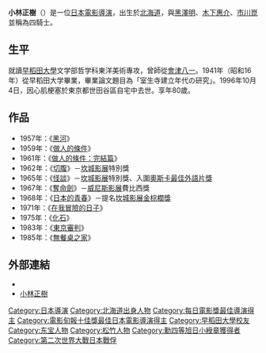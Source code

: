 {{unreferenced|time=2019-08-26}}
{{expand japanese|time=2019-08-26}}
{{藝人
| type          = 導演
| name          = 小林正樹
| image         = 
| caption       = 
| birthdate     = {{birth date|1916|2|24|mf=y}}
| location      = {{JPN}}[[北海道|北海道]][[小樽市|小樽市]]
| birthname     = 
| spouse        = 
| children      = 
| deathdate     = {{death date and age|1996|10|4|1916|2|24|mf=y}}
| deathplace    = {{JPN}}[[東京都|東京都]][[世田谷區|世田谷區]]
| yearsactive   = 1952年－1985年
| academyawards = 
| goldenglobeawards =
| baftaawards = 
| cesarawards = 
| goyaawards  = 
}}
{{japanese|japanese=小林正樹|kana=こばやし まさき|romaji=Kobayashi Masaki}}
'''小林正樹'''（{{bd|1916年|2月24日|1996年|10月4日|catIdx=Kobayashi}}）是一位[[日本|日本]][[電影|電影]][[導演|導演]]，出生於[[北海道|北海道]]，與[[黑澤明|黑澤明]]、[[木下惠介|木下惠介]]、[[市川崑|市川崑]]並稱為四騎士。

==生平==
就讀[[早稻田大學|早稻田大學]]文学部哲学科東洋美術專攻，曾師從[[會津八一|會津八一]]。1941年（昭和16年）從早稻田大学畢業，畢業論文題目為「室生寺建立年代の研究」。1996年10月4日，因心肌梗塞於東京都世田谷區自宅中去世。享年80歲。

==作品==
*1957年：《[[黑河|黑河]]》
*1959年：《[[做人的條件|做人的條件]]》
*1961年：《[[做人的條件：完結篇|做人的條件：完結篇]]》
*1962年：《[[切腹_(電影)|切腹]]》－[[坎城影展|坎城影展]]特別獎
*1965年：《[[怪談_(1965年電影)|怪談]]》－[[坎城影展|坎城影展]]特別獎、入圍[[奧斯卡最佳外語片獎|奧斯卡最佳外語片獎]]
*1967年：《[[奪命劍|奪命劍]]》－[[威尼斯影展|威尼斯影展]]費比西獎
*1968年：《[[日本的青春|日本的青春]]》－提名[[坎城影展金棕櫚獎|坎城影展金棕櫚獎]]
*1971年：《[[在我冒險的日子|在我冒險的日子]]》
*1975年：《[[化石|化石]]》
*1983年：《[[東京審判|東京審判]]》
*1985年：《[[無餐桌之家|無餐桌之家]]》

==外部連結==
* {{imdb name|id=0462030|name=Masaki Kobayashi}}
* [http://www.jmdb.ne.jp/person/p0181910.htm 小林正樹] {{Wayback|url=http://www.jmdb.ne.jp/person/p0181910.htm |date=20180731014558 }}

{{每日電影獎最佳導演}}
{{電影旬報十佳獎最佳日本電影導演}}
{{每日艺术奖}}
{{Authority control}}
{{DEFAULTSORT:Kobayashi Masaki}}
[[Category:日本導演|Category:日本導演]]
[[Category:北海道出身人物|Category:北海道出身人物]]
[[Category:每日電影獎最佳導演得主|Category:每日電影獎最佳導演得主]]
[[Category:電影旬報十佳獎最佳日本電影導演得主|Category:電影旬報十佳獎最佳日本電影導演得主]]
[[Category:早稻田大學校友|Category:早稻田大學校友]]
[[Category:东宝人物|Category:东宝人物]]
[[Category:松竹人物|Category:松竹人物]]
[[Category:勳四等旭日小綬章獲得者|Category:勳四等旭日小綬章獲得者]]
[[Category:第二次世界大戰日本戰俘|Category:第二次世界大戰日本戰俘]]
